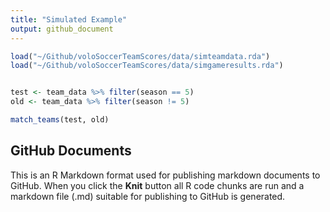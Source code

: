 ```yaml
---
title: "Simulated Example"
output: github_document
---
```


```r
load("~/Github/voloSoccerTeamScores/data/simteamdata.rda")
load("~/Github/voloSoccerTeamScores/data/simgameresults.rda")


test <- team_data %>% filter(season == 5)
old <- team_data %>% filter(season != 5)

match_teams(test, old)
```

## GitHub Documents

This is an R Markdown format used for publishing markdown documents to GitHub. When you click the **Knit** button all R code chunks are run and a markdown file (.md) suitable for publishing to GitHub is generated.


